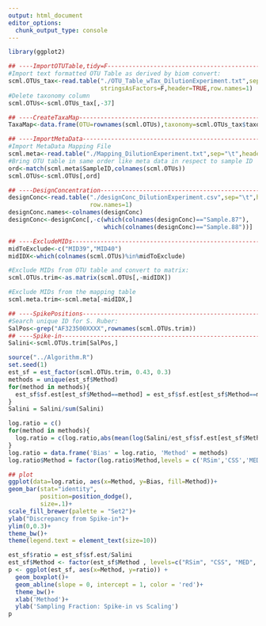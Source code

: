 ```yaml
---
output: html_document
editor_options: 
  chunk_output_type: console
---
```




```r
library(ggplot2)
```

```r
## ----ImportOTUTable,tidy=F-----------------------------------------------
#Import text formatted OTU Table as derived by biom convert:
scml.OTUs_tax<-read.table("./OTU_Table_wTax_DilutionExperiment.txt",sep="\t",
                          stringsAsFactors=F,header=TRUE,row.names=1)
#Delete taxonomy column
scml.OTUs<-scml.OTUs_tax[,-37] 

## ----CreateTaxaMap-------------------------------------------------------
TaxaMap<-data.frame(OTU=rownames(scml.OTUs),taxonomy=scml.OTUs_tax$taxonomy)

## ----ImportMetaData------------------------------------------------------
#Import MetaData Mapping File
scml.meta<-read.table("./Mapping_DilutionExperiment.txt",sep="\t",header=TRUE)
#Bring OTU table in same order like meta data in respect to sample ID
ord<-match(scml.meta$SampleID,colnames(scml.OTUs))
scml.OTUs<-scml.OTUs[,ord]

## ----DesignConcentration-------------------------------------------------
designConc<-read.table("./designConc_DilutionExperiment.csv",sep="\t",header=TRUE,
                       row.names=1)
designConc.names<-colnames(designConc)
designConc<-designConc[,-c(which(colnames(designConc)=="Sample.87"),
                           which(colnames(designConc)=="Sample.88"))]

## ----ExcludeMIDs---------------------------------------------------------
midToExclude<-c("MID39","MID40")
midIDX<-which(colnames(scml.OTUs)%in%midToExclude)

#Exclude MIDs from OTU table and convert to matrix:
scml.OTUs.trim<-as.matrix(scml.OTUs[,-midIDX])

#Exclude MIDs from the mapping table
scml.meta.trim<-scml.meta[-midIDX,]

## ----SpikePositions------------------------------------------------------
#Search unique ID for S. Ruber:
SalPos<-grep("AF323500XXXX",rownames(scml.OTUs.trim))
## ----Spike-in---------------------------------------------------------
Salini<-scml.OTUs.trim[SalPos,]
```

```r
source("../Algorithm.R")
set.seed(1)
est_sf = est_factor(scml.OTUs.trim, 0.43, 0.3)
methods = unique(est_sf$Method)
for(method in methods){
  est_sf$sf.est[est_sf$Method==method] = est_sf$sf.est[est_sf$Method==method]/sum(est_sf$sf.est[est_sf$Method==method])
}
Salini = Salini/sum(Salini)
```

```r
log.ratio = c()
for(method in methods){
  log.ratio = c(log.ratio,abs(mean(log(Salini/est_sf$sf.est[est_sf$Method==method]))))
}
log.ratio = data.frame('Bias' = log.ratio, 'Method' = methods)
log.ratio$Method = factor(log.ratio$Method,levels = c('RSim','CSS','MED','TMM','TSS','UQ','GMPR'))

## plot
ggplot(data=log.ratio, aes(x=Method, y=Bias, fill=Method))+
geom_bar(stat="identity",
         position=position_dodge(),
         size=.1)+                        
scale_fill_brewer(palette = "Set2")+ 
ylab("Discrepancy from Spike-in")+
ylim(0,0.3)+
theme_bw()+
theme(legend.text = element_text(size=10))
```



```r
est_sf$ratio = est_sf$sf.est/Salini
est_sf$Method <- factor(est_sf$Method , levels=c("RSim", "CSS", "MED", "TMM","TSS","UQ","GMPR"))
p <- ggplot(est_sf, aes(x=Method, y=ratio)) + 
  geom_boxplot()+
  geom_abline(slope = 0, intercept = 1, color = 'red')+
  theme_bw()+
  xlab('Method')+
  ylab('Sampling Fraction: Spike-in vs Scaling')
p
```








